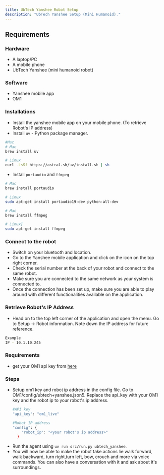 ```yaml
---
title: UbTech Yanshee Robot Setup
description: "UbTech Yanshee Setup (Mini Humanoid)."
---
```


## Requirements
### Hardware
- A laptop/PC
- A mobile phone
- UbTech Yanshee (mini humanoid robot)

### Software
- Yanshee mobile app
- OM1

### Installations
- Install the yanshee mobile app on your mobile phone. (To retrieve Robot's IP address)
- Install `uv` - Python package manager.   
```bash
#Mac
# Mac
brew install uv 

# Linux
curl -LsSf https://astral.sh/uv/install.sh | sh
```
- Install `portaudio` and `ffmpeg` 
```bash
# Mac
brew install portaudio

# Linux
sudo apt-get install portaudio19-dev python-all-dev

# Mac
brew install ffmpeg

# Linux]
sudo apt-get install ffmpeg
```

### Connect to the robot
- Switch on your bluetooth and location.
- Go to the Yanshee mobile application and click on the icon on the top right corner. 
- Check the serial number at the back of your robot and connect to the same robot. 
- Make sure you are connected to the same network as your system is connected to.
- Once the connection has been set up, make sure you are able to play around with different functionalities available on the application.

### Retrieve Robot's IP Address
- Head on to the top left corner of the application and open the menu. Go to Setup -> Robot information. Note down the IP address for future reference.
```bash
Example
IP - 10.1.10.245
```

### Requirements
- get your OM1 api key from [here](https://portal.openmind.org/)

### Steps   
- Setup om1 key and robot ip address in the config file. Go to OM1/config/ubtech+yanshee.json5. Replace the api_key with your OM1 key and the robot ip to your robot's ip address.
    ```bash
    #API key
    "api_key": "om1_live"

    #Robot IP address
    "config": {
        "robot_ip": "<your robot's ip address>"
      }
    ```
- Run the agent using `uv run src/run.py ubtech_yanshee`.
- You will now be able to make the robot take actions lie walk forward, walk backward, turn right,turn left, bow, crouch and more via voice commands. You can also have a conversation with it and ask about it's surroundings.
